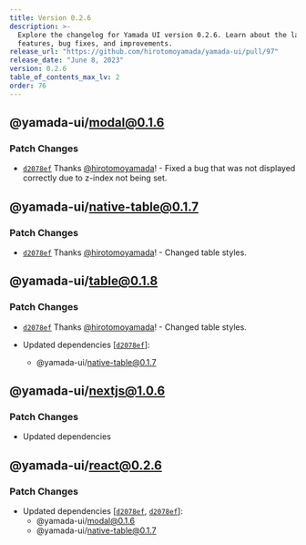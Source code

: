 ```yaml
---
title: Version 0.2.6
description: >-
  Explore the changelog for Yamada UI version 0.2.6. Learn about the latest
  features, bug fixes, and improvements.
release_url: "https://github.com/hirotomoyamada/yamada-ui/pull/97"
release_date: "June 8, 2023"
version: 0.2.6
table_of_contents_max_lv: 2
order: 76
---
```


## @yamada-ui/modal@0.1.6

### Patch Changes

- [`d2078ef`](https://github.com/hirotomoyamada/yamada-ui/commit/d2078efcac8ca73fba013b3453adf4e62cdd763f) Thanks [@hirotomoyamada](https://github.com/hirotomoyamada)! - Fixed a bug that was not displayed correctly due to z-index not being set.

## @yamada-ui/native-table@0.1.7

### Patch Changes

- [`d2078ef`](https://github.com/hirotomoyamada/yamada-ui/commit/d2078efcac8ca73fba013b3453adf4e62cdd763f) Thanks [@hirotomoyamada](https://github.com/hirotomoyamada)! - Changed table styles.

## @yamada-ui/table@0.1.8

### Patch Changes

- [`d2078ef`](https://github.com/hirotomoyamada/yamada-ui/commit/d2078efcac8ca73fba013b3453adf4e62cdd763f) Thanks [@hirotomoyamada](https://github.com/hirotomoyamada)! - Changed table styles.

- Updated dependencies \[[`d2078ef`](https://github.com/hirotomoyamada/yamada-ui/commit/d2078efcac8ca73fba013b3453adf4e62cdd763f)]:
  - @yamada-ui/native-table@0.1.7

## @yamada-ui/nextjs@1.0.6

### Patch Changes

- Updated dependencies

## @yamada-ui/react@0.2.6

### Patch Changes

- Updated dependencies \[[`d2078ef`](https://github.com/hirotomoyamada/yamada-ui/commit/d2078efcac8ca73fba013b3453adf4e62cdd763f), [`d2078ef`](https://github.com/hirotomoyamada/yamada-ui/commit/d2078efcac8ca73fba013b3453adf4e62cdd763f)]:
  - @yamada-ui/modal@0.1.6
  - @yamada-ui/native-table@0.1.7
